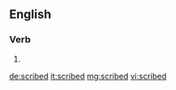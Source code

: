 ==English==

===Verb===
{{head|en|verb form}}

# {{en-past of|scribe}}

[[de:scribed]]
[[it:scribed]]
[[mg:scribed]]
[[vi:scribed]]